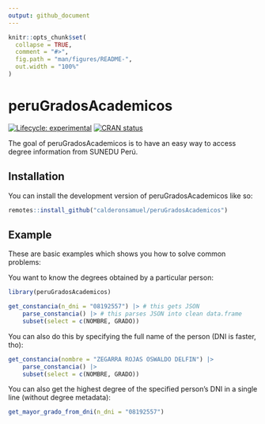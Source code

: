 ```yaml
---
output: github_document
---
```


<!-- README.md is generated from README.Rmd. Please edit that file -->

```r
knitr::opts_chunk$set(
  collapse = TRUE,
  comment = "#>",
  fig.path = "man/figures/README-",
  out.width = "100%"
)
```

# peruGradosAcademicos

<!-- badges: start -->
[![Lifecycle: experimental](https://img.shields.io/badge/lifecycle-experimental-orange.svg)](https://lifecycle.r-lib.org/articles/stages.html#experimental)
[![CRAN status](https://www.r-pkg.org/badges/version/peruGradosAcademicos)](https://CRAN.R-project.org/package=peruGradosAcademicos)
<!-- badges: end -->

The goal of peruGradosAcademicos is to have an easy way to access degree information from SUNEDU Perú.

## Installation

You can install the development version of peruGradosAcademicos like so:

``` r
remotes::install_github("calderonsamuel/peruGradosAcademicos")
```

## Example

These are basic examples which shows you how to solve common problems:

You want to know the degrees obtained by a particular person:

```r
library(peruGradosAcademicos)

get_constancia(n_dni = "08192557") |> # this gets JSON
    parse_constancia() |> # this parses JSON into clean data.frame
    subset(select = c(NOMBRE, GRADO))
```

You can also do this by specifying the full name of the person (DNI is faster, tho):

```r
get_constancia(nombre = "ZEGARRA ROJAS OSWALDO DELFIN") |> 
    parse_constancia() |> 
    subset(select = c(NOMBRE, GRADO))
```

You can also get the highest degree of the specified person's DNI in a single line (without degree metadata):

```r
get_mayor_grado_from_dni(n_dni = "08192557")
```



